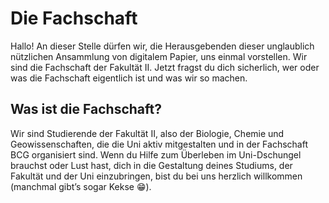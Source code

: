 # Die Fachschaft {#fachschaft}

Hallo! An dieser Stelle dürfen wir, die Herausgebenden dieser unglaublich nützlichen Ansammlung von digitalem Papier, uns einmal vorstellen. Wir sind die Fachschaft der Fakultät II. Jetzt fragst du dich sicherlich, wer oder was die Fachschaft eigentlich ist und was wir so machen.

## Was ist die Fachschaft? {#fachschaft-was-ist-das}

Wir sind Studierende der Fakultät II, also der Biologie, Chemie und Geowissenschaften, die die Uni aktiv mitgestalten und in der Fachschaft BCG organisiert sind. Wenn du Hilfe zum Überleben im Uni-Dschungel brauchst oder Lust hast, dich in die Gestaltung deines Studiums, der Fakultät und der Uni einzubringen, bist du bei uns herzlich willkommen (manchmal gibt's sogar Kekse 😁).